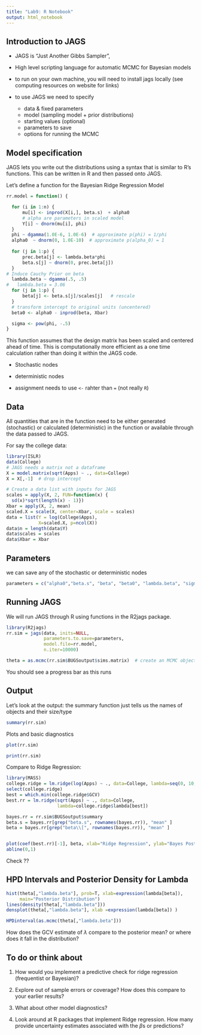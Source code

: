 ```yaml
---
title: "Lab9: R Notebook"
output: html_notebook
---
```


## Introduction to JAGS

- JAGS is "Just Another Gibbs Sampler",

- High level scripting language for automatic MCMC for Bayesian models

- to run on your own machine, you will need to install jags locally (see computing resources on website for links)

- to use JAGS we need to specify 
    + data & fixed parameters
    + model (sampling model + prior distributions)
    + starting values (optional)
    + parameters to save
    + options for running the MCMC
  
##  Model specification

JAGS lets you write out the distributions using a syntax that is similar to R's functions.   This can be written in R and then passed onto JAGS.

Let's define a function for the Bayesian Ridge Regression Model

```r
rr.model = function() {

  for (i in 1:n) {
      mu[i] <- inprod(X[i,], beta.s)  + alpha0
      # alpha are parameters in scaled model
      Y[i] ~ dnorm(mu[i], phi)
  }
  phi ~ dgamma(1.0E-6, 1.0E-6)  # approximate p(phi) = 1/phi
  alpha0  ~ dnorm(0, 1.0E-10)  # approximate p(alpha_0) = 1
  
  for (j in 1:p) {
      prec.beta[j] <- lambda.beta*phi
      beta.s[j] ~ dnorm(0, prec.beta[j])
  }
# Induce Cauchy Prior on beta
  lambda.beta ~ dgamma(.5, .5)
#   lambda.beta = 3.06
  for (j in 1:p) {
      beta[j] <- beta.s[j]/scales[j]   # rescale
  }
  # transform intercept to original units (uncentered)
  beta0 <- alpha0 - inprod(beta, Xbar)

  sigma <- pow(phi, -.5)
}
```


This function assumes that the design matrix has been scaled and centered ahead of time.  This is computationally more efficient as a one time calculation rather than doing it within the JAGS code.

- Stochastic nodes

- deterministic nodes

- assignment needs to use `<-` rahter than `=`  (not really `R`)

## Data


All quantities that are in the function need to be either generated (stochastic) or calculated (deterministic) in the function or available through the data passed to JAGS.

For say the college data:

```r
library(ISLR)
data(College)
# JAGS needs a matrix not a dataframe
X = model.matrix(sqrt(Apps) ~ ., data=College)
X = X[,-1]  # drop intercept

# Create a data list with inputs for JAGS
scales = apply(X, 2, FUN=function(x) {
  sd(x)*sqrt(length(x) - 1)})
Xbar = apply(X, 2, mean)
scaled.X = scale(X, center=Xbar, scale = scales)
data = list(Y = log(College$Apps),   
            X=scaled.X, p=ncol(X))
data$n = length(data$Y)
data$scales = scales
data$Xbar = Xbar

```


## Parameters

we can save any of the stochastic or deterministic nodes

```r
parameters = c("alpha0","beta.s", "beta", "beta0", "lambda.beta", "sigma")
```

## Running JAGS

We will run JAGS through R using functions in the R2jags package.

```r
library(R2jags)
rr.sim = jags(data, inits=NULL, 
              parameters.to.save=parameters,
              model.file=rr.model,  
              n.iter=10000)

theta = as.mcmc(rr.sim$BUGSoutput$sims.matrix)  # create an MCMC object 

```

You should see a progress bar as this runs

## Output

Let's look at the output:  the summary function just tells us the names of objects and their size/type

```r
summary(rr.sim) 
```


Plots and basic diagnostics

```r
plot(rr.sim)
```


```r
print(rr.sim)
```


Compare to Ridge Regression:

```r
library(MASS)
college.ridge = lm.ridge(log(Apps) ~ ., data=College, lambda=seq(0, 10, length=50))
select(college.ridge)
best = which.min(college.ridge$GCV)
best.rr = lm.ridge(sqrt(Apps) ~ ., data=College, 
                   lambda=college.ridge$lambda[best])

bayes.rr = rr.sim$BUGSoutput$summary
beta.s = bayes.rr[grep("beta.s", rownames(bayes.rr)), "mean" ]
beta = bayes.rr[grep("beta\\[", rownames(bayes.rr)), "mean" ]


plot(coef(best.rr)[-1], beta, xlab="Ridge Regression", ylab="Bayes Posterior Mean (scaled)")
abline(0,1)
```


Check ??

## HPD Intervals and Posterior Density for Lambda

```r
hist(theta[,"lambda.beta"], prob=T, xlab=expression(lambda[beta]),
     main="Posterior Distribution")
lines(density(theta[,"lambda.beta"]))
densplot(theta[,"lambda.beta"], xlab =expression(lambda[beta]) )
```


```r
HPDinterval(as.mcmc(theta[,"lambda.beta"]))
```


How does the GCV estimate of  $\lambda$ compare to the posterior mean? or where does it fall in the distribution?

## To do  or think about


1.  How would you implement a predictive check for  ridge regression 
    (frequentist or Bayesian)?

2.  Explore out of sample errors or coverage?  How does this compare to your earlier results?

3.  What about other model diagnostics?

4.  Look around at R packages that implement Ridge regression.  How many provide uncertainty estimates associated with the $\beta$s or predictions?
